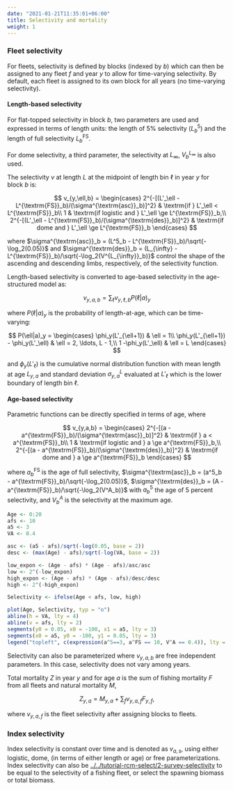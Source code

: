 ```yaml
---
date: "2021-01-21T11:35:01+06:00"
title: Selectivity and mortality
weight: 1
---
```


### Fleet selectivity

For fleets, selectivity is defined by blocks (indexed by $b$) which can then be assigned to any fleet $f$ and year $y$ to allow for time-varying selectivity. By default, each fleet is assigned to its own block for all years (no time-varying selectivity).

#### Length-based selectivity

For flat-topped selectivity in block $b$, two parameters are used and expressed in terms of length units: the length of 5% selectivity ($L^5_b$) and the length of full selectivity $L^{\textrm{FS}}_b$.

For dome selectivity, a third parameter, the selectivity at $L_{\infty}$, $V^{L_{\infty}}_b$ is also used.

The selectivity $v$ at length $L$ at the midpoint of length bin $\ell$ in year $y$ for block $b$ is:

$$ v_{y,\ell,b} = 
\begin{cases}
2^{-[(L'_\ell - L^{\textrm{FS}}_b)/(\sigma^{\textrm{asc}}_b)]^2} & \textrm{if } L'_\ell < L^{\textrm{FS}}_b\\ 
1 & \textrm{if logistic and } L'_\ell \ge L^{\textrm{FS}}_b,\\
2^{-[(L'_\ell - L^{\textrm{FS}}_b)/(\sigma^{\textrm{des}}_b)]^2} & \textrm{if dome and } L'_\ell \ge L^{\textrm{FS}}_b
\end{cases}
$$

where $\sigma^{\textrm{asc}}_b = (L^5_b - L^{\textrm{FS}}_b)/\sqrt{-\log_2(0.05)}$ and $\sigma^{\textrm{des}}_b = (L_{\infty} - L^{\textrm{FS}}_b)/\sqrt{-\log_2(V^{L_{\infty}}_b)}$ control the shape of the ascending and descending limbs, respectively, of the selectivity function.

Length-based selectivity is converted to age-based selectivity in the age-structured model as:

$$ v_{y,a,b} = \sum_\ell v_{y,\ell,b} P(\ell|a)_y $$

where $P(\ell|a)_y$ is the probability of length-at-age, which can be time-varying:

$$ P(\ell|a)_y = 
\begin{cases}
      \phi_y(L'_{\ell+1}) & \ell = 1\\
      \phi_y(L'_{\ell+1}) - \phi_y(L'_\ell) & \ell = 2, \ldots, L - 1,\\
      1 -\phi_y(L'_\ell) & \ell = L
\end{cases}
$$

and $\phi_y(L'_{\ell})$ is the cumulative normal distribution function with mean length at age $L_{y,a}$ and standard deviation $\sigma^L_{y,a}$ evaluated at $L'_{\ell}$ which is the lower boundary of length bin $\ell$.

#### Age-based selectivity

Parametric functions can be directly specified in terms of age, where

$$ v_{y,a,b} = 
\begin{cases}
2^{-[(a - a^{\textrm{FS}}_b)/(\sigma^{\textrm{asc}}_b)]^2} & \textrm{if } a < a^{\textrm{FS}}_b\\ 
1 & \textrm{if logistic and } a \ge a^{\textrm{FS}}_b,\\
2^{-[(a - a^{\textrm{FS}}_b)/(\sigma^{\textrm{des}}_b)]^2} & \textrm{if dome and } a \ge a^{\textrm{FS}}_b
\end{cases}
$$

where $a^{\textrm{FS}}_b$ is the age of full selectivity, $\sigma^{\textrm{asc}}_b = (a^5_b - a^{\textrm{FS}}_b)/\sqrt{-\log_2(0.05)}$, $\sigma^{\textrm{des}}_b = (A - a^{\textrm{FS}}_b)/\sqrt{-\log_2(V^A_b)}$ with $a^5_b$ the age of 5 percent selectivity, and $V^A_b$ is the selectivity at the maximum age.

```r
Age <- 0:20
afs <- 10
a5 <- 3
VA <- 0.4

asc <- (a5 - afs)/sqrt(-log(0.05, base = 2))
desc <- (max(Age) - afs)/sqrt(-log(VA, base = 2))

low_expon <- (Age - afs) * (Age - afs)/asc/asc
low <- 2^(-low_expon)
high_expon <- (Age - afs) * (Age - afs)/desc/desc
high <- 2^(-high_expon)

Selectivity <- ifelse(Age < afs, low, high)

plot(Age, Selectivity, typ = "o")
abline(h = VA, lty = 4)
abline(v = afs, lty = 2)
segments(y0 = 0.05, x0 = -100, x1 = a5, lty = 3)
segments(x0 = a5, y0 = -100, y1 = 0.05, lty = 3)
legend("topleft", c(expression(a^5==3, a^FS == 10, V^A == 0.4)), lty = c(3, 2, 4))
```

Selectivity can also be parameterized where $v_{y,a,b}$ are free independent parameters. In this case, selectivity does not vary among years.

Total mortality $Z$ in year $y$ and for age $a$ is the sum of fishing mortality $F$ from all fleets and natural mortality $M$,

$$ Z_{y,a} = M_{y,a} + \sum_f v_{y,a,f} F_{y,f},$$

where $v_{y,a,f}$ is the fleet selectivity after assigning blocks to fleets.

### Index selectivity

Index selectivity is constant over time and is denoted as $v_{a,s}$, using either logistic, dome, (in terms of either length or age) or free parameterizations. Index selectivity can also be [../../tutorial-rcm-select/2-survey-selectivity](mirrored) to be equal to the selectivity of a fishing fleet, or select the spawning biomass or total biomass.
